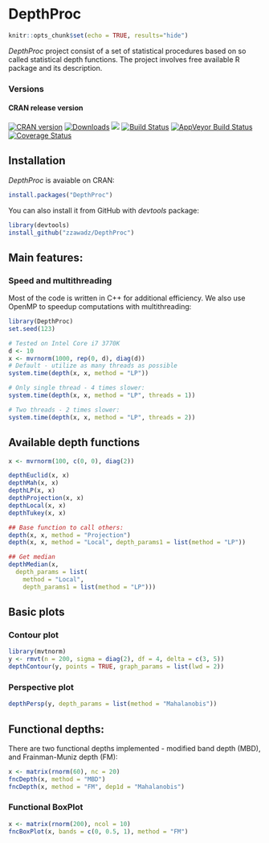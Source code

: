 DepthProc
========================

```r
knitr::opts_chunk$set(echo = TRUE, results="hide")
```

*DepthProc* project consist of a set of statistical procedures based on so called statistical depth functions. The project involves free available R package and its description.

### Versions

#### CRAN release version

[![CRAN version](http://www.r-pkg.org/badges/version/DepthProc)](http://cran.rstudio.com/web/packages/DepthProc/index.html)
[![Downloads](http://cranlogs.r-pkg.org/badges/DepthProc)](http://cran.rstudio.com/package=DepthProc)
[![](http://cranlogs.r-pkg.org/badges/grand-total/DepthProc)](http://cran.rstudio.com/web/packages/DepthProc/index.html)
[![Build Status](https://travis-ci.org/zzawadz/DepthProc.svg?branch=master)](https://travis-ci.org/zzawadz/DepthProc)
[![AppVeyor Build Status](https://ci.appveyor.com/api/projects/status/github/zzawadz/DepthProc?branch=master&svg=true)](https://ci.appveyor.com/project/zzawadz/DepthProc)
[![Coverage Status](https://img.shields.io/codecov/c/github/zzawadz/DepthProc/master.svg)](https://codecov.io/github/zzawadz/DepthProc?branch=master)

## Installation


*DepthProc* is avaiable on CRAN:

```r
install.packages("DepthProc")
```

You can also install it from GitHub with *devtools* package:

```r
library(devtools)
install_github("zzawadz/DepthProc")
```

## Main features:

### Speed and multithreading

Most of the code is written in C++ for additional efficiency. We also use OpenMP to speedup computations with multithreading:


```r
library(DepthProc)
set.seed(123)

# Tested on Intel Core i7 3770K
d <- 10
x <- mvrnorm(1000, rep(0, d), diag(d))
# Default - utilize as many threads as possible
system.time(depth(x, x, method = "LP"))

# Only single thread - 4 times slower:
system.time(depth(x, x, method = "LP", threads = 1))

# Two threads - 2 times slower:
system.time(depth(x, x, method = "LP", threads = 2))
```

## Available depth functions

```r
x <- mvrnorm(100, c(0, 0), diag(2))

depthEuclid(x, x)
depthMah(x, x)
depthLP(x, x)
depthProjection(x, x)
depthLocal(x, x)
depthTukey(x, x)

## Base function to call others:
depth(x, x, method = "Projection")
depth(x, x, method = "Local", depth_params1 = list(method = "LP"))

## Get median
depthMedian(x, 
  depth_params = list(
    method = "Local",
    depth_params1 = list(method = "LP")))
```

## Basic plots

### Contour plot

```r
library(mvtnorm)
y <- rmvt(n = 200, sigma = diag(2), df = 4, delta = c(3, 5))
depthContour(y, points = TRUE, graph_params = list(lwd = 2))
```

### Perspective plot
 
```r
depthPersp(y, depth_params = list(method = "Mahalanobis"))
```

## Functional depths:

There are two functional depths implemented - modified band depth (MBD), and Frainman-Muniz depth (FM):

```r
x <- matrix(rnorm(60), nc = 20)
fncDepth(x, method = "MBD")
fncDepth(x, method = "FM", dep1d = "Mahalanobis")
```

### Functional BoxPlot

```r
x <- matrix(rnorm(200), ncol = 10)
fncBoxPlot(x, bands = c(0, 0.5, 1), method = "FM")
```
